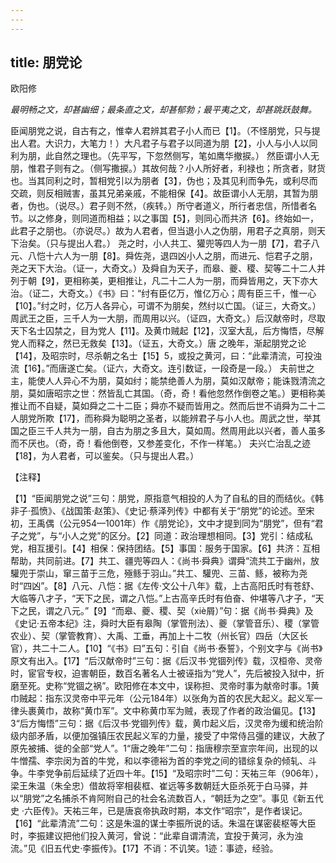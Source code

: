 ```yaml
---
---
---
```

title: 朋党论
---



欧阳修

*最明畅之文，却甚幽细；最条直之文，却甚郁勃；最平夷之文，却甚跳跃鼓舞。*

臣闻朋党之说，自古有之，惟幸人君辨其君子小人而已【1】。（不怪朋党，只与提出人君。大识力，大笔力！）大凡君子与君子以同道为朋【2】，小人与小人以同利为朋，此自然之理也。（先平写，下忽然侧写，笔如鹰华撤捩。）
然臣谓小人无朋，惟君子则有之。（侧写撒捩。）其故何哉？小人所好者，利禄也；所贪者，财货也。当其同利之时，暂相党引以为朋者【3】，伪也；及其见利而争先，或利尽而交疏，则反相贼害，虽其兄弟亲戚，不能相保【4】。故臣谓小人无朋，其暂为朋者，伪也。（说尽。）君子则不然，（疾转。）所守者道义，所行者忠信，所惜者名节。以之修身，则同道而相益；以之事国【5】，则同心而共济【6】。终始如一，此君子之朋也。（亦说尽。）故为人君者，但当退小人之伪朋，用君子之真朋，则天下治矣。（只与提出人君。）
尧之时，小人共工、獾兜等四人为一朋【7】，君子八元、八恺十六人为一朋【8】。舜佐尧，退四凶小人之朋，而进元、恺君子之朋，尧之天下大治。（证一，大奇文。）及舜自为天子，而皋、夔、稷、契等二十二人并列于朝【9】，更相称美，更相推让，凡二十二人为一朋，而舜皆用之，天下亦大治。（证二，大奇文。）《书》曰：“纣有臣亿万，惟亿万心；周有臣三千，惟一心【10】。”纣之时，亿万人各异心，可谓不为朋矣，然纣以亡国。（证三，大奇文。）周武王之臣，三千人为一大朋，而周用以兴。（证四，大奇文。）后汉献帝时，尽取天下名士囚禁之，目为党人【11】。及黄巾贼起【12】，汉室大乱，后方悔悟，尽解党人而释之，然已无救矣【13】。（证五，大奇文。）唐
之晚年，渐起朋党之论【14】，及昭宗时，尽杀朝之名士【15】5，或投之黄河，曰：“此辈清流，可投浊流【16】。”而唐遂亡矣。（证六，大奇文。连引数证，一段奇是一段。）
夫前世之主，能使人人异心不为朋，莫如纣；能禁绝善人为朋，莫如汉献帝；能诛戮清流之朋，莫如唐昭宗之世：然皆乱亡其国。（奇，奇！看他忽然作倒卷之笔。）更相称美推让而不自疑，莫如舜之二十二臣；舜亦不疑而皆用之。然而后世不诮舜为二十二人朋党所欺【17】，而称舜为聪明之圣者，以能辨君子与小人也。周武之世，举其国之臣三千人共为一朋，自古为朋之多且大，莫如周。然周用此以兴者，善人虽多而不厌也。（奇，奇！看他倒卷，又参差变化，不作一样笔。）
夫兴亡治乱之迹【18】，为人君者，可以鉴矣。（只与提出人君。）

【注释】

【1】“臣闻朋党之说”三句：朋党，原指意气相投的人为了自私的目的而结伙。《韩非子·孤愤》、《战国策·赵策》、《史记·蔡泽列传》中都有关于“朋党”的论述。至宋初，王禹偶（公元954—1001年）作《朋党论》，文中才提到同为“朋党”，但有“君子之党”，与“小人之党”的区分。【2】同道：政治理想相同。【3】党引：结成私党，相互援引。【4】相保：保持团结。【5】事国：服务于国家。【6】共济：互相帮助，共同前进。【7】共工、疆兜等四人：《尚书·舜典》谓舜“流共工于幽州，放驩兜于崇山，窜三苗于三危，殛鲧于羽山。”共工、驩兜、三苗、鲧，被称为尧时“四凶”。【8】八元、八恺：据《左传·文公十八年》载，上古高阳氏时有苍舒、大临等八才子，“天下之民，谓之八恺。”上古高辛氏时有伯奋、仲堪等八才子，“天下之民，谓之八元。”【9】“而皋、夔、稷、契（xiè屑）”句：据《尚书·舜典》及《史记·五帝本纪》注，舜时大臣有皋陶（掌管刑法）、夔（掌管音乐）、稷（掌管农业）、契（掌管教育）、大禹、工垂，再加上十二牧（州长官）四岳（大区长官），共二十二人。【10】“《书》曰”五句：引自《尚书·泰誓》，个别文字与《尚书》原文有出入。【17】“后汉献帝时”三句：据《后汉书·党锢列传》载，汉桓帝、灵帝时，宦官专权，迫害朝臣，数百名著名人士被诬指为“党人”，先后被投入狱中，折磨至死。史称“党锢之祸”。欧阳修在本文中，误称担、灵帝时事为献帝时事。1黄巾贼起：指东汉灵帝中平元年（公元184年）以张角为首的农民大起义。起义军一律头裹黄巾，故称“黄巾军”。文中称黄巾军为贼，表现了作者的政治偏见。【13】3“后方悔悟”三句：据《后汉书·党锢列传》载，黄巾起义后，汉灵帝为缓和统治阶级内部矛盾，以便加强镇压农民起义军的力量，接受了中常侍吕彊的建议，大赦了原先被捕、徙的全部“党人”。1“唐之晚年”二句：指唐穆宗至宣宗年间，出现的以牛憎孺、李宗闵为首的牛党，和以李德裕为首的李党之间的错综复杂的倾轧、斗争。牛李党争前后延续了近四十年。【15】“及昭宗时”二句：天祐三年（906年），梁王朱温（朱全忠）借故将宰相裴框、崔远等多数朝廷大臣杀死于白马驿，并以“朋党”之名捕杀不肯阿附自己的社会名流数百人，“朝廷为之空”。事见《新五代史
·六臣传》。天祐三年，已是唐哀帝执政时期，本文作“昭宗”，是作者误记。【16】“此辈清流”二句：这是朱温的谋士李振所说的话。朱温在谋密裴枢等大臣时，李振建议把他们投入黄河，曾说：“此辈自谓清流，宜投于黄河，永为浊流。”见《旧五代史·李振传》。【17】不诮：不讥笑。1迹：事迹，经验。